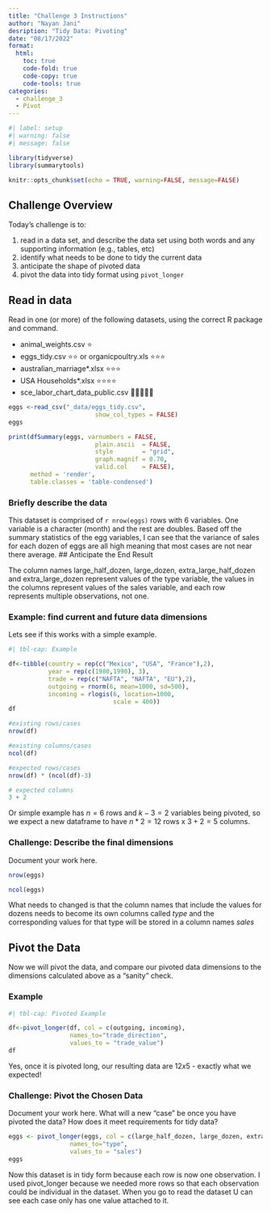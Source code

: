 ```yaml
---
title: "Challenge 3 Instructions"
author: "Nayan Jani"
desription: "Tidy Data: Pivoting"
date: "08/17/2022"
format:
  html:
    toc: true
    code-fold: true
    code-copy: true
    code-tools: true
categories:
  - challenge_3
  - Pivot
---
```


```r
#| label: setup
#| warning: false
#| message: false

library(tidyverse)
library(summarytools)

knitr::opts_chunk$set(echo = TRUE, warning=FALSE, message=FALSE)
```

## Challenge Overview

Today's challenge is to:

1.  read in a data set, and describe the data set using both words and any supporting information (e.g., tables, etc)
2.  identify what needs to be done to tidy the current data
3.  anticipate the shape of pivoted data
4.  pivot the data into tidy format using `pivot_longer`

## Read in data

Read in one (or more) of the following datasets, using the correct R package and command.

-   animal_weights.csv ⭐
-   eggs_tidy.csv ⭐⭐ or organicpoultry.xls ⭐⭐⭐
-   australian_marriage\*.xlsx ⭐⭐⭐
-   USA Households\*.xlsx ⭐⭐⭐⭐
-   sce_labor_chart_data_public.csv 🌟🌟🌟🌟🌟

```r
eggs <-read_csv("_data/eggs_tidy.csv",
                        show_col_types = FALSE)
eggs

print(dfSummary(eggs, varnumbers = FALSE,
                        plain.ascii  = FALSE, 
                        style        = "grid", 
                        graph.magnif = 0.70, 
                        valid.col    = FALSE),
      method = 'render',
      table.classes = 'table-condensed')
```

### Briefly describe the data

This dataset is comprised of `r nrow(eggs)` rows with 6 variables. One variable is a character (month) and the rest 
are doubles. Based off the summary statistics of the egg variables, I can see that the variance of sales for each dozen of eggs are all high meaning that most cases are not near there average.
## Anticipate the End Result

The column names large_half_dozen, large_dozen, extra_large_half_dozen and extra_large_dozen represent values of the type variable, the values in the  columns represent values of the sales variable, and each row represents multiple observations, not one.

### Example: find current and future data dimensions

Lets see if this works with a simple example.

```r
#| tbl-cap: Example

df<-tibble(country = rep(c("Mexico", "USA", "France"),2),
           year = rep(c(1980,1990), 3), 
           trade = rep(c("NAFTA", "NAFTA", "EU"),2),
           outgoing = rnorm(6, mean=1000, sd=500),
           incoming = rlogis(6, location=1000, 
                             scale = 400))
df

#existing rows/cases
nrow(df)

#existing columns/cases
ncol(df)

#expected rows/cases
nrow(df) * (ncol(df)-3)

# expected columns 
3 + 2
```

Or simple example has $n = 6$ rows and $k - 3 = 2$ variables being pivoted, so we expect a new dataframe to have $n * 2 = 12$ rows x $3 + 2 = 5$ columns.

### Challenge: Describe the final dimensions

Document your work here.

```r

nrow(eggs)

ncol(eggs)
```

What needs to changed is that the column names that include the values for dozens needs to become its own columns called *type* and the corresponding values for that type will be stored in a column names *sales*

## Pivot the Data

Now we will pivot the data, and compare our pivoted data dimensions to the dimensions calculated above as a "sanity" check.

### Example

```r
#| tbl-cap: Pivoted Example

df<-pivot_longer(df, col = c(outgoing, incoming),
                 names_to="trade_direction",
                 values_to = "trade_value")
df
```

Yes, once it is pivoted long, our resulting data are $12x5$ - exactly what we expected!

### Challenge: Pivot the Chosen Data

Document your work here. What will a new "case" be once you have pivoted the data? How does it meet requirements for tidy data?

```r
eggs <- pivot_longer(eggs, col = c(large_half_dozen, large_dozen, extra_large_half_dozen, extra_large_dozen),
                 names_to="type",
                 values_to = "sales")
eggs
```

Now this dataset is in tidy form because each row is now one observation. I used pivot_longer because we needed more rows so that each observation could be individual in the dataset. When you go to read the dataset U can see each case only has one value attached to it. 
